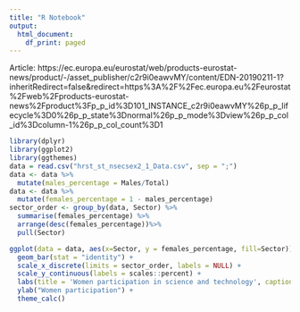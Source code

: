 ```yaml
---
title: "R Notebook"
output:
  html_document:
    df_print: paged
---
```


Article: https://ec.europa.eu/eurostat/web/products-eurostat-news/product/-/asset_publisher/c2r9i0eawvMY/content/EDN-20190211-1?inheritRedirect=false&redirect=https%3A%2F%2Fec.europa.eu%2Feurostat%2Fweb%2Fproducts-eurostat-news%2Fproduct%3Fp_p_id%3D101_INSTANCE_c2r9i0eawvMY%26p_p_lifecycle%3D0%26p_p_state%3Dnormal%26p_p_mode%3Dview%26p_p_col_id%3Dcolumn-1%26p_p_col_count%3D1

```r
library(dplyr)
library(ggplot2)
library(ggthemes)
data = read.csv("hrst_st_nsecsex2_1_Data.csv", sep = ";")
data <- data %>% 
  mutate(males_percentage = Males/Total)
data <- data %>% 
  mutate(females_percentage = 1 - males_percentage)
sector_order <- group_by(data, Sector) %>% 
  summarise(females_percentage) %>% 
  arrange(desc(females_percentage))%>% 
  pull(Sector)

ggplot(data = data, aes(x=Sector, y = females_percentage, fill=Sector)) + 
  geom_bar(stat = "identity") + 
  scale_x_discrete(limits = sector_order, labels = NULL) + 
  scale_y_continuous(labels = scales::percent) +
  labs(title = 'Women participation in science and technology', caption = "Data from 2017") +
  ylab("Women participation") +
  theme_calc()
```